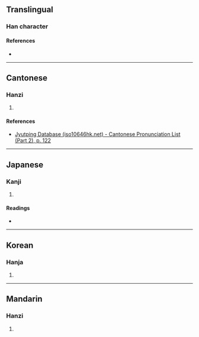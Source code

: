 {{character info}}
==Translingual==

===Han character===
{{Han char|rn=72|rad=日|as=06|sn=10|four=|canj=ATC,XATC|ids=⿰日共}}

====References====
* {{Han ref|kx=0495.140|dkj=13913|dj=0860.190|hdz=21506.020|uh=664E|ud=26190}}

----

==Cantonese==

===Hanzi===
{{yue-hanzi|jyut=[[hung2]]|y=hung2}}

# {{rfdef|yue|sort=日06}}

====References====
* [http://www.iso10646hk.net/jp/document/download.jsp Jyutping Database (iso10646hk.net) - Cantonese Pronunciation List (Part 2), p. 122]

----

==Japanese==

===Kanji===
{{ja-kanji|grade=|rs=日06}}

# {{rfdef|ja|sort=日06}}

====Readings====
* {{ja-readings|on=[[こう]] (kō), [[く]] (ku)|kun=[[あけかかる]] (akekakaru)}}

----

==Korean==

===Hanja===
{{ko-hanja|hangeul=홍|eumhun=|rv=hong|mr=hong|y=hong}}

# {{rfdef|ko|sort=日06}}

----

==Mandarin==

===Hanzi===
{{cmn-hanzi|pin=[[hǒng]] ([[hong3]])|wg=hung<sup>3</sup>}}

# {{rfdef|cmn|sort=日06}}